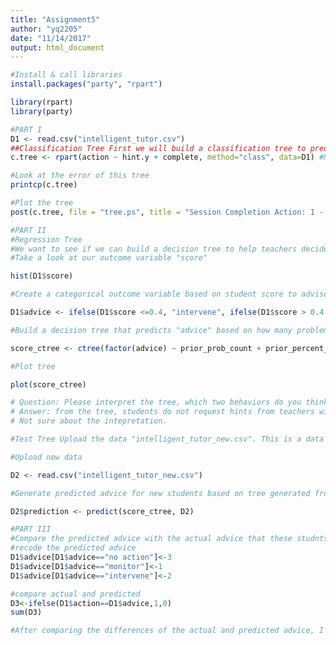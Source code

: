 ```yaml
---
title: "Assignment5"
author: "yq2205"
date: "11/14/2017"
output: html_document
---
```


```r
#Install & call libraries
install.packages("party", "rpart")

library(rpart)
library(party)
```
```r
#PART I
D1 <- read.csv("intelligent_tutor.csv")
##Classification Tree First we will build a classification tree to predict which students ask a teacher for help, which start a new session, or which give up, based on whether or not the student completed a session (D1$complete) and whether or not they asked for hints (D1$hint.y).
c.tree <- rpart(action ~ hint.y + complete, method="class", data=D1) #Notice the standard R notion for a formula X ~ Y

#Look at the error of this tree
printcp(c.tree)

#Plot the tree
post(c.tree, file = "tree.ps", title = "Session Completion Action: 1 - Ask teacher, 2 - Start new session, 3 - Give up")
```
```r
#PART II
#Regression Tree
#We want to see if we can build a decision tree to help teachers decide which students to follow up with, based on students' performance in Assistments. We will create three groups ("teacher should intervene", "teacher should monitor student progress" and "no action") based on students' previous use of the system and how many hints they use. To do this we will be building a decision tree using the "party" package. The party package builds decision trees based on a set of statistical stopping rules.
#Take a look at our outcome variable "score"

hist(D1$score)


```

```r
#Create a categorical outcome variable based on student score to advise the teacher using an "ifelse" statement

D1$advice <- ifelse(D1$score <=0.4, "intervene", ifelse(D1$score > 0.4 & D1$score <=0.8, "monitor", "no action"))
```
```r
#Build a decision tree that predicts "advice" based on how many problems students have answered before, the percentage of those problems they got correct and how many hints they required

score_ctree <- ctree(factor(advice) ~ prior_prob_count + prior_percent_correct + hints, D1)

```

```r
#Plot tree

plot(score_ctree)

# Question: Please interpret the tree, which two behaviors do you think the teacher should most closely pay attemtion to?
# Answer: from the tree, students do not request hints from teachers with lowerer prior correct percent should be paied the most attention.
# Not sure about the intepretation. 
```
```r
#Test Tree Upload the data "intelligent_tutor_new.csv". This is a data set of a differnt sample of students doing the same problems in the same system. We can use the tree we built for the previous data set to try to predict the "advice" we should give the teacher about these new students.

#Upload new data

D2 <- read.csv("intelligent_tutor_new.csv")

#Generate predicted advice for new students based on tree generated from old students

D2$prediction <- predict(score_ctree, D2)
```
```r
#PART III
#Compare the predicted advice with the actual advice that these studnts recieved. What is the difference between the observed and predicted results?
#recode the predicted advice
D1$advice[D1$advice=="no action"]<-3
D1$advice[D1$advice=="monitor"]<-1
D1$advice[D1$advice=="intervene"]<-2

```

```r
#compare actual and predicted
D3<-ifelse(D1$action==D1$advice,1,0)
sum(D3)

#After comparing the differences of the actual and predicted advice, I found 128 out of 378 observations are different.
```




